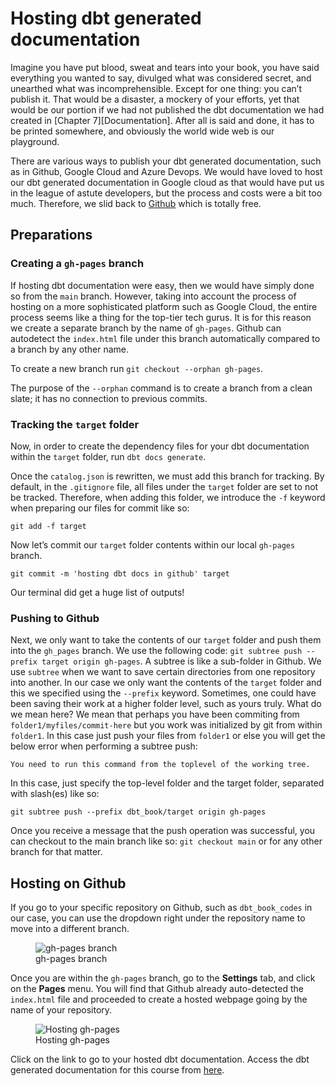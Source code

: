 # Hosting dbt generated documentation

Imagine you have put blood, sweat and tears into your book, you have said everything you wanted to say, divulged what was considered secret, and unearthed what was incomprehensible. Except for one thing: you can't publish it. That would be a disaster, a mockery of your efforts, yet that would be our portion if we had not published the dbt documentation we had created in [Chapter 7][Documentation]. After all is said and done, it has to be printed somewhere, and obviously the world wide web is our playground. 

There are various ways to publish your dbt generated documentation, such as in Github, Google Cloud and Azure Devops. We would have loved to host our dbt generated documentation in Google cloud as that would have put us in the league of astute developers, but the process and costs were a bit too much. Therefore, we slid back to [Github](https://medium.com/dbt-local-taiwan/host-dbt-documentation-site-with-github-pages-in-5-minutes-7b80e8b62feb) which is totally free. 


## Preparations

### Creating a `gh-pages` branch

If hosting dbt documentation were easy, then we would have simply done so from the `main` branch. However, taking into account the process of hosting on a more sophisticated platform such as Google Cloud, the entire process seems like a thing for the top-tier tech gurus. It is for this reason we create a separate branch by the name of `gh-pages`. Github can autodetect the `index.html` file under this branch automatically compared to a branch by any other name.

To create a new branch run `git checkout --orphan gh-pages`.

The purpose of the `--orphan` command is to create a branch from a clean slate; it has no connection to previous commits. 


### Tracking the `target` folder 

Now, in order to create the dependency files for your dbt documentation within the `target` folder, run `dbt docs generate`.

Once the `catalog.json` is rewritten, we must add this branch for tracking. By default, in the `.gitignore` file, all files under the `target` folder are set to not be tracked. Therefore, when adding this folder, we introduce the `-f` keyword when preparing our files for commit like so:

```
git add -f target
```

Now let's commit our `target` folder contents within our local `gh-pages` branch.

```
git commit -m 'hosting dbt docs in github' target
```

Our terminal did get a huge list of outputs!

### Pushing to Github

Next, we only want to take the contents of our `target` folder and push them into the `gh_pages` branch. We use the following code: `git subtree push --prefix target origin gh-pages`. A subtree is like a sub-folder in Github. We use `subtree` when we want to save certain directories from one repository into another. In our case we only want the contents of the `target` folder and this we specified using the `--prefix` keyword. Sometimes, one could have been saving their work at a higher folder level, such as yours truly. What do we mean here? We mean that perhaps you have been commiting from `folder1/myfiles/commit-here` but you work was initialized by git from within `folder1`. In this case just push your files from `folder1` or else you will get the below error when performing a subtree push:

```
You need to run this command from the toplevel of the working tree.
```

In this case, just specify the top-level folder and the target folder, separated with slash(es) like so: 

```
git subtree push --prefix dbt_book/target origin gh-pages
```


Once you receive a message that the push operation was successful, you can checkout to the main branch like so: `git checkout main` or for any other branch for that matter. 

## Hosting on Github

If you go to your specific repository on Github, such as `dbt_book_codes` in our case, you can use the dropdown right under the repository name to move into a different branch. 

![gh-pages branch](./images/gh-pages-branch.png)

Once you are within the `gh-pages` branch, go to the **Settings** tab, and click on the **Pages** menu. You will find that Github already auto-detected the `index.html` file and proceeded to create a hosted webpage going by the name of your repository.

![Hosting gh-pages](./images/gh-pages-hosting.png)

Click on the link to go to your hosted dbt documentation. Access the dbt generated documentation for this course from [here](https://sammigachuhi.github.io/dbt_book_codes/#!/overview).












